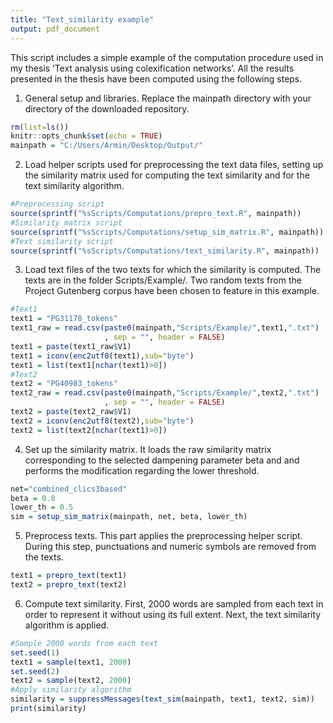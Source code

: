 ```yaml
---
title: "Text_similarity example"
output: pdf_document
---
```


This script includes a simple example of the computation procedure used in my thesis 'Text analysis using colexification networks'. All the results presented in the thesis have been computed using the following steps.

(1) General setup and libraries. Replace the mainpath directory with your directory of the downloaded repository.
```r
rm(list=ls())
knitr::opts_chunk$set(echo = TRUE)
mainpath = "C:/Users/Armin/Desktop/Output/"
```

(2) Load helper scripts used for preprocessing the text data files, setting up the similarity matrix used for computing the text similarity and for the text similarity algorithm.
```r
#Preprocessing script
source(sprintf("%sScripts/Computations/prepro_text.R", mainpath))
#Similarity matrix script
source(sprintf("%sScripts/Computations/setup_sim_matrix.R", mainpath))
#Text similarity script
source(sprintf("%sScripts/Computations/text_similarity.R", mainpath))
```

(3) Load text files of the two texts for which the similarity is computed. The texts are in the folder Scripts/Example/. Two random texts from the Project Gutenberg corpus have been chosen to feature in this example.
```r
#Text1
text1 = "PG31178_tokens"
text1_raw = read.csv(paste0(mainpath,"Scripts/Example/",text1,".txt")
                     , sep = "", header = FALSE)
text1 = paste(text1_raw$V1)
text1 = iconv(enc2utf8(text1),sub="byte")
text1 = list(text1[nchar(text1)>0])
#Text2
text2 = "PG40983_tokens"
text2_raw = read.csv(paste0(mainpath,"Scripts/Example/",text2,".txt")
                     , sep = "", header = FALSE)
text2 = paste(text2_raw$V1)
text2 = iconv(enc2utf8(text2),sub="byte")
text2 = list(text2[nchar(text1)>0])
```

(4) Set up the similarity matrix. It loads the raw similarity matrix corresponding to the selected dampening parameter beta and and performs the modification regarding the lower threshold. 
```r
net="combined_clics3based"
beta = 0.8
lower_th = 0.5
sim = setup_sim_matrix(mainpath, net, beta, lower_th)
```

(5) Preprocess texts. This part applies the preprocessing helper script. During this step, punctuations and numeric symbols are removed from the texts.
```r
text1 = prepro_text(text1)
text2 = prepro_text(text2)
```

(6) Compute text similarity. First, 2000 words are sampled from each text in order to represent it without using its full extent. Next, the text similarity algorithm is applied.
```r
#Sample 2000 words from each text
set.seed(1)
text1 = sample(text1, 2000)
set.seed(2)
text2 = sample(text2, 2000)
#Apply similarity algorithm
similarity = suppressMessages(text_sim(mainpath, text1, text2, sim))
print(similarity)
```
